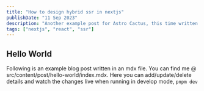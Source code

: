 ```yaml
---
title: "How to design hybrid ssr in nextjs"
publishDate: "11 Sep 2023"
description: "Another example post for Astro Cactus, this time written in a plain markdown file"
tags: ["nextjs", "react", "ssr"]
---
```


## Hello World

Following is an example blog post written in an mdx file. You can find me @ src/content/post/hello-world/index.mdx. Here you can add/update/delete details and watch the changes live when running in develop mode, `pnpm dev`
